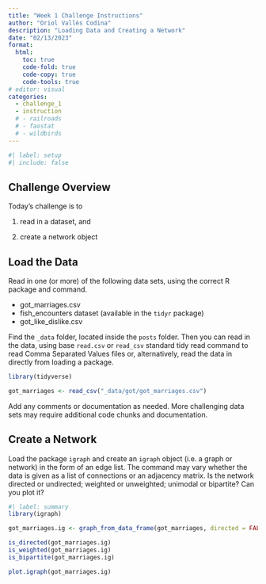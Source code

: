 ```yaml
---
title: "Week 1 Challenge Instructions"
author: "Oriol Vallès Codina"
description: "Loading Data and Creating a Network"
date: "02/13/2023"
format:
  html:
    toc: true
    code-fold: true
    code-copy: true
    code-tools: true
# editor: visual
categories: 
  - challenge_1
  - instruction
  # - railroads
  # - faostat
  # - wildbirds
---
```


```r
#| label: setup
#| include: false
```

## Challenge Overview

Today's challenge is to

1)  read in a dataset, and

2)  create a network object

## Load the Data

Read in one (or more) of the following data sets, using the correct R package and command.

-   got_marriages.csv
-   fish_encounters dataset (available in the `tidyr` package)
-   got_like_dislike.csv

Find the `_data` folder, located inside the `posts` folder. Then you can read in the data, using base `read.csv` or `read_csv` standard tidy read command to read Comma Separated Values files or, alternatively, read the data in directly from loading a package.

```r
library(tidyverse)

got_marriages <- read_csv("_data/got/got_marriages.csv")
```

Add any comments or documentation as needed. More challenging data sets may require additional code chunks and documentation.

## Create a Network

Load the package `igraph` and create an `igraph` object (i.e. a graph or network) in the form of an edge list. The command may vary whether the data is given as a list of connections or an adjacency matrix. Is the network directed or undirected; weighted or unweighted; unimodal or bipartite? Can you plot it?

```r
#| label: summary
library(igraph)

got_marriages.ig <- graph_from_data_frame(got_marriages, directed = FALSE)

is_directed(got_marriages.ig)
is_weighted(got_marriages.ig)
is_bipartite(got_marriages.ig)

plot.igraph(got_marriages.ig)
```
